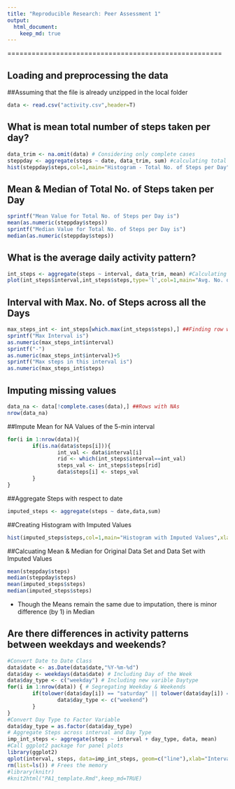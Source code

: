 ```yaml
---
title: "Reproducible Research: Peer Assessment 1"
output: 
  html_document:
    keep_md: true
---
```

=====================================================


## Loading and preprocessing the data
##Assuming that the file is already unzipped in the local folder
```r
data <- read.csv("activity.csv",header=T)
```


## What is mean total number of steps taken per day?
```r
data_trim <- na.omit(data) # Considering only complete cases
steppday <- aggregate(steps ~ date, data_trim, sum) #calculating total steps per day
hist(steppday$steps,col=1,main="Histogram - Total No. of Steps per Day",xlab="Total No. of steps each day")
```
## Mean & Median of Total No. of Steps taken per Day
```r
sprintf("Mean Value for Total No. of Steps per Day is")
mean(as.numeric(steppday$steps))
sprintf("Median Value for Total No. of Steps per Day is")
median(as.numeric(steppday$steps))
```


## What is the average daily activity pattern?
```r
int_steps <- aggregate(steps ~ interval, data_trim, mean) #Calculating Steps with respect to interval and summing them up
plot(int_steps$interval,int_steps$steps,type='l',col=1,main="Avg. No. of Steps across all Days",xlab="Interval",ylab="Avg. No. of Steps")
```
## Interval with Max. No. of Steps across all the Days
```r
max_steps_int <- int_steps[which.max(int_steps$steps),] ##Finding row with max interval
sprintf("Max Interval is")
as.numeric(max_steps_int$interval)
sprintf("-")
as.numeric(max_steps_int$interval)+5
sprintf("Max steps in this interval is")
as.numeric(max_steps_int$steps)
```


## Imputing missing values
```r
data_na <- data[!complete.cases(data),] ##Rows with NAs
nrow(data_na)
```
##Impute Mean for NA Values of the 5-min interval
```r
for(i in 1:nrow(data)){
        if(is.na(data$steps[i])){
                int_val <- data$interval[i]
                rid <- which(int_steps$interval==int_val)
                steps_val <- int_steps$steps[rid]
                data$steps[i] <- steps_val
        }
} 
```
##Aggregate Steps with respect to date
```r
imputed_steps <- aggregate(steps ~ date,data,sum)
```
##Creating Histogram with Imputed Values
```r
hist(imputed_steps$steps,col=1,main="Histogram with Imputed Values",xlab="Total No. of Steps each day")
```
##Calcuating Mean & Median for Original Data Set and Data Set with Imputed Values
```r
mean(steppday$steps)
median(steppday$steps)
mean(imputed_steps$steps)
median(imputed_steps$steps)
```
* Though the Means remain the same due to imputation, there is minor difference (by 1) in Median


## Are there differences in activity patterns between weekdays and weekends?
```r
#Convert Date to Date Class
data$date <- as.Date(data$date,"%Y-%m-%d")
data$day <- weekdays(data$date) # Including Day of the Week
data$day_type <- c("weekday") # Including new varible Daytype
for(i in 1:nrow(data)) { # Segregating Weekday & Weekends
        if(tolower(data$day[i]) == "saturday" || tolower(data$day[i]) == "sunday") {
                data$day_type <- c("weekend")
        }
}
#Convert Day Type to Factor Variable
data$day_type = as.factor(data$day_type)
# Aggregate Steps across interval and Day Type
imp_int_steps <- aggregate(steps ~ interval + day_type, data, mean)
#Call ggplot2 package for panel plots
library(ggplot2)
qplot(interval, steps, data=imp_int_steps, geom=c("line"),xlab="Interval",ylab="No. of Steps",main="")+facet_wrap(~day_type,ncol=1)
rm(list=ls()) # Frees the memory
#library(knitr)
#knit2html("PA1_template.Rmd",keep_md=TRUE)
```